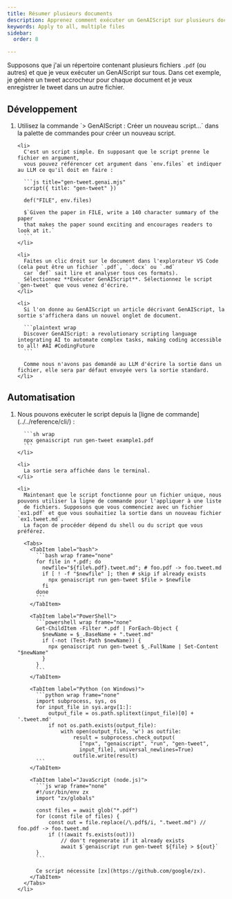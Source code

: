 ```yaml
---
title: Résumer plusieurs documents
description: Apprenez comment exécuter un GenAIScript sur plusieurs documents
keywords: Apply to all, multiple files
sidebar:
  order: 8

---
```



Supposons que j'ai un répertoire contenant plusieurs fichiers `.pdf` (ou autres) et que je veux exécuter un GenAIScript sur tous.
Dans cet exemple, je génère un tweet accrocheur pour chaque document et je veux enregistrer le tweet dans un autre fichier.

## Développement

<Steps>
  <ol>
    <li>
      Utilisez la commande `> GenAIScript : Créer un nouveau script...` dans la palette de commandes pour créer un nouveau script.
    </li>

    <li>
      C'est un script simple. En supposant que le script prenne le fichier en argument,
      vous pouvez référencer cet argument dans `env.files` et indiquer au LLM ce qu'il doit en faire :

      ```js title="gen-tweet.genai.mjs"
      script({ title: "gen-tweet" })

      def("FILE", env.files)

      $`Given the paper in FILE, write a 140 character summary of the paper 
      that makes the paper sound exciting and encourages readers to look at it.`
      ```
    </li>

    <li>
      Faites un clic droit sur le document dans l'explorateur VS Code (cela peut être un fichier `.pdf`, `.docx` ou `.md`
      car `def` sait lire et analyser tous ces formats).
      Sélectionnez **Exécuter GenAIScript**. Sélectionnez le script `gen-tweet` que vous venez d'écrire.
    </li>

    <li>
      Si l'on donne au GenAIScript un article décrivant GenAIScript, la sortie s'affichera dans un nouvel onglet de document.

      ```plaintext wrap
      Discover GenAIScript: a revolutionary scripting language integrating AI to automate complex tasks, making coding accessible to all! #AI #CodingFuture
      ```

      Comme nous n'avons pas demandé au LLM d'écrire la sortie dans un fichier, elle sera par défaut envoyée vers la sortie standard.
    </li>
  </ol>
</Steps>

## Automatisation

<Steps>
  <ol>
    <li>
      Nous pouvons exécuter le script depuis la [ligne de commande](../../reference/cli/) :

      ```sh wrap
      npx genaiscript run gen-tweet example1.pdf
      ```
    </li>

    <li>
      La sortie sera affichée dans le terminal.
    </li>

    <li>
      Maintenant que le script fonctionne pour un fichier unique, nous pouvons utiliser la ligne de commande pour l'appliquer à une liste
      de fichiers. Supposons que vous commenciez avec un fichier `ex1.pdf` et que vous souhaitiez la sortie dans un nouveau fichier `ex1.tweet.md`.
      La façon de procéder dépend du shell ou du script que vous préférez.

      <Tabs>
        <TabItem label="bash">
          ```bash wrap frame="none"
          for file in *.pdf; do
            newfile="${file%.pdf}.tweet.md"; # foo.pdf -> foo.tweet.md
            if [ ! -f "$newfile" ]; then # skip if already exists
              npx genaiscript run gen-tweet $file > $newfile
            fi
          done
          ```
        </TabItem>

        <TabItem label="PowerShell">
          ```powershell wrap frame="none"
          Get-ChildItem -Filter *.pdf | ForEach-Object {
            $newName = $_.BaseName + ".tweet.md"
            if (-not (Test-Path $newName)) {
              npx genaiscript run gen-tweet $_.FullName | Set-Content "$newName"
            }
          }
          ```
        </TabItem>

        <TabItem label="Python (on Windows)">
          ```python wrap frame="none"
          import subprocess, sys, os
          for input_file in sys.argv[1:]:
              output_file = os.path.splitext(input_file)[0] + '.tweet.md'
              if not os.path.exists(output_file):
                  with open(output_file, 'w') as outfile:
                      result = subprocess.check_output(
                        ["npx", "genaiscript", "run", "gen-tweet",
                        input_file], universal_newlines=True)
                      outfile.write(result)
          ```
        </TabItem>

        <TabItem label="JavaScript (node.js)">
          ```js wrap frame="none"
          #!/usr/bin/env zx
          import "zx/globals"

          const files = await glob("*.pdf")
          for (const file of files) {
              const out = file.replace(/\.pdf$/i, ".tweet.md") // foo.pdf -> foo.tweet.md
              if (!(await fs.exists(out)))
                  // don't regenerate if it already exists
                  await $`genaiscript run gen-tweet ${file} > ${out}`
          }
          ```

          Ce script nécessite [zx](https://github.com/google/zx).
        </TabItem>
      </Tabs>
    </li>
  </ol>
</Steps>
